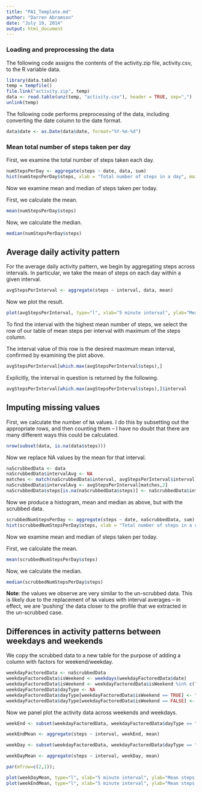 ```yaml
---
title: "PA1_Template.md"
author: "Darren Abramson"
date: "July 19, 2014"
output: html_document
---
```


### Loading and preprocessing the data

The following code assigns the contents of the activity.zip file, activity.csv, to the R variable data.

```r

library(data.table)
temp = tempfile()
file.link("activity.zip", temp)
data <- read.table(unz(temp, "activity.csv"), header = TRUE, sep=",")
unlink(temp)
```

The following code performs preprocessing of the data, including converting the date column to the date format.

```r
data$date <- as.Date(data$date, format="%Y-%m-%d")
```

### Mean total number of steps taken per day

First, we examine the total number of steps taken each day.

```r
numStepsPerDay <- aggregate(steps ~ date, data, sum) 
hist(numStepsPerDay$steps, xlab = "Total number of steps in a day", main = "Histogram of steps in a day");
```

Now we examine mean and median of steps taken per today.

First, we calculate the mean.

```r
mean(numStepsPerDay$steps)
```

Now, we calculate the median.

```r
median(numStepsPerDay$steps)
```

## Average daily activity pattern

For the average daily activity pattern, we begin by aggregating steps across intervals. In particular, we take the mean of steps on each day within a given interval.

```r
avgStepsPerInterval <- aggregate(steps ~ interval, data, mean)
```

Now we plot the result.

```r
plot(avgStepsPerInterval, type="l", xlab="5 minute interval", ylab="Mean steps taken", main="Mean steps per 5 minute interval")
```

To find the interval with the highest mean number of steps, we select the row of our table of mean steps per interval with maximum of the steps column.

The interval value of this row is the desired maximum mean interval, confirmed by examining the plot above.

```r
avgStepsPerInterval[which.max(avgStepsPerInterval$steps),]
```

Explicitly, the interval in question is returned by the following.

```r
avgStepsPerInterval[which.max(avgStepsPerInterval$steps),]$interval
```

## Imputing missing values

First, we calculate the number of `NA` values. I do this by subsetting out the appropriate rows, and then counting them -- I have no doubt that there are many different ways this could be calculated.

```r
nrow(subset(data, is.na(data$steps)))
```

Now we replace NA values by the mean for that interval.

```r
naScrubbedData <- data
naScrubbedData$intervalAvg <- NA
matches <- match(naScrubbedData$interval, avgStepsPerInterval$interval)
naScrubbedData$intervalAvg <- avgStepsPerInterval[matches,2] 
naScrubbedData$steps[is.na(naScrubbedData$steps)] <- naScrubbedData$intervalAvg
```

Now we produce a histogram, mean and median as above, but with the scrubbed data.

```r
scrubbedNumStepsPerDay <- aggregate(steps ~ date, naScrubbedData, sum) 
hist(scrubbedNumStepsPerDay$steps, xlab = "Total number of steps in a day", main = "Histogram of steps in a day");
```

Now we examine mean and median of steps taken per today.

First, we calculate the mean.

```r
mean(scrubbedNumStepsPerDay$steps)
```

Now, we calculate the median.

```r
median(scrubbedNumStepsPerDay$steps)
```

**Note**: the values we observe are very similar to the un-scrubbed data. This is likely due to the replacement of `NA` values with interval averages -- in effect, we are 'pushing' the data closer to the profile that we extracted in the un-scrubbed case. 


## Differences in activity patterns between weekdays and weekends

We copy the scrubbed data to a new table for the purpose of adding a column with factors for weekend/weekday.

```r
weekdayFactoredData <- naScrubbedData
weekdayFactoredData$isWeekend <- weekdays(weekdayFactoredData$date)
weekdayFactoredData$isWeekend <- weekdayFactoredData$isWeekend %in% c("Saturday", "Sunday")
weekdayFactoredData$dayType <- NA
weekdayFactoredData$dayType[weekdayFactoredData$isWeekend == TRUE] <- "weekend"
weekdayFactoredData$dayType[weekdayFactoredData$isWeekend == FALSE] <- "weekday"

```

Now we panel plot the activity data across weekends and weekdays.


```r
weekEnd <- subset(weekdayFactoredData, weekdayFactoredData$dayType == "weekend")

weekEndMean <- aggregate(steps ~ interval, weekEnd, mean)

weekDay <- subset(weekdayFactoredData, weekdayFactoredData$dayType == "weekday")

weekDayMean <- aggregate(steps ~ interval, weekDay, mean)

par(mfrow=c(2,1));

plot(weekDayMean, type="l", xlab="5 minute interval", ylab="Mean steps taken", main="Weekday steps per interval")
plot(weekEndMean, type="l", xlab="5 minute interval", ylab="Mean steps taken", main="Weekend steps per interval")
```
